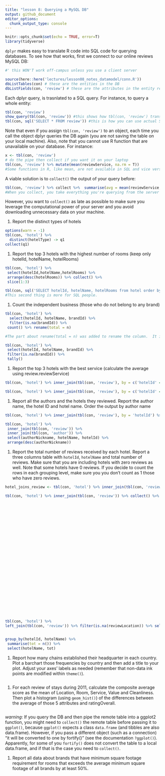 ```yaml
---
title: "lesson 8: Querying a MySQL DB"
output: github_document
editor_options: 
  chunk_output_type: console
---
```


```r
knitr::opts_chunk$set(echo = TRUE, error=T)
library(tidyverse)
```

`dplyr` makes easy to translate R code into SQL code for querying databases. To see how that works, first we connect to our online reviews MySQL DB:

```r
#' this WON'T work off-campus unless you use a client server

source(here::here('lectures/lesson08_notes_datamodel/conn.R'))
dbListTables(con) # these are the entities in the DB
dbListFields(con, 'review') # these are the attributes in the entity review
```

Each dplyr query, is trasnlated to a SQL query. For instance, to query a whole entity:

```r
tbl(con, 'review')
show_query(tbl(con, 'review')) #this shows how tbl(con, 'review') translates to SQL
tbl(con, sql('SELECT * FROM review')) #this is how you can use actual SQL
```

Note that even if you assign `tbl(con, 'review')` to an object, each time you call the object dplyr queries the DB again (you are not saving the table on your local machine). Also, note that you cannot use R function that are unavailable on your database. For instance:

```r
x <- tbl(con, 'review')
# do the pipe then collect if you want it on your laptop
tbl(con, 'review') %>% mutate(mean(reviewService, na.rm = T))
#Some functions in R, like mean, are not available in SQL and vice versa.
```

A viable solution is to `collect()` the output of your query before:

```r
tbl(con, 'review') %>% collect %>%  summarise(avg = mean(reviewService, na.rm = T))
#When you collect, you take everything you're querying from the server and transforming it into a tibble. 
```

However, you want to `collect()` as late as possible to make sure you leverage the computational power of your server and you avoid downloading unnecessary data on your machine.



#. Report the distinct types of hotels

```r
options(warn = -1)
tbl(con, 'hotel') %>% 
  distinct(hotelType) -> q1
collect(q1)
```


#. Report the top 3 hotels with the highest number of rooms (keep only hotelId, hotelName, hotelRooms)

```r
tbl(con, 'hotel') %>%
 select(hotelId,hotelName,hotelRooms) %>%
 arrange(desc(hotelRooms)) %>% collect() %>% 
 slice(1:3)

tbl(con, sql('SELECT hotelId, hotelName, hotelRooms from hotel order by hotelRooms desc limit 3'))
#This second thing is more for SQL people.
```


#. Count the independent business (those who do not belong to any brand)

```r
tbl(con, 'hotel') %>%
  select(hotelId, hotelName, brandId) %>%
  filter(is.na(brandId)) %>%
 count() %>% rename(total = n)

#The part about rename(total = n) was added to rename the column.  It is optional.  

tbl(con, 'hotel') %>%
 select(hotelId, hotelName, brandId) %>%
 filter(is.na(brandId)) %>%
 tally()
```


#. Report the top 3 hotels with the best service (calculate the average using review.reviewService)

```r
tbl(con, 'hotel') %>% inner_join(tbl(con, 'review'), by = c('hotelId' = 'hotelId')) %>% group_by(hotelName) %>% collect() %>% summarise(avg = mean(reviewService)) %>% arrange(desc(avg)) %>% top_n(3, avg) 

tbl(con, 'hotel') %>% inner_join(tbl(con, 'review'), by = c('hotelId' = 'hotelId')) %>% group_by(hotelName) %>% summarise(avg = mean(reviewService)) %>% arrange(desc(avg)) %>% collect() %>% slice(1:3)
```


#. Report all the authors and the hotels they reviewed. Report the author name, the hotel ID and hotel name. Order the output by author name

```r
tbl(con, 'hotel') %>% inner_join(tbl(con, 'review'), by = 'hotelId') %>% inner_join(tbl(con, 'author'), by = 'authorId') %>% select(hotelId, hotelName, authorNickname) %>% arrange(authorNickname)

tbl(con, 'hotel') %>%
 inner_join(tbl(con, 'review')) %>%
 inner_join(tbl(con, 'author')) %>%
 select(authorNickname, hotelName, hotelId) %>%
 arrange(desc(authorNickname))
```


#. Report the total number of reviews received by each hotel. Report a three columns table with `hotelId`, `hotelName` and total number of reviews. Make sure that you are including hotels with zero reviews as well. Note that some hotels have 0 reviews. If you decide to count the rows in each grouping level, make sure you you don't count as 1 those who have zero reviews.

```r
hotel_joins_review <- tbl(con, 'hotel') %>% inner_join(tbl(con, 'review')) %>% collect() %>%  gather(key = 'review_star', value = 'review_starValue', reviewHelpfulness:reviewText) 

tbl(con, 'hotel') %>% inner_join(tbl(con, 'review')) %>% collect() %>%  gather(key = 'review_star', value = 'review_starValue', reviewHelpfulness:reviewText, na.rm = TRUE)%>% count(hotelId, hotelName)




























tbl(con, 'hotel') %>%
left_join(tbl(con, 'review')) %>% filter(is.na(reviewLocation)) %>% select(hotelId, hotelName, reviewLocation)
 

group_by(hotelId, hotelName) %>%
 summarise(tot = n()) %>%
 select(hotelName, tot)
```


#. Report how many chains established their headquarter in each country. Plot a barchart those frequencies by country and then add a title to your plot. Adjust your axes' labels as needed (remember that non-data ink points are modified within `theme()`).

```r

```


#. For each review of stays during 2011, calculate the composite average score as the mean of Location, Room, Service, Value and Cleanliness. Then plot a histogram (using `geom_hist()`) of the differences between the average of those 5 attributes and ratingOverall.

```r

```

*warning*: If you query the DB and then pipe the remote table into a ggplot2 function, you might need to `collect()` the remote table before passing it to `ggplot()`, because `ggplot()` expects a class `data.frame` (and tibbles are also data.frame). However, if you pass a different object (such as a connection) "it will be converted to one by fortify()" (see the documentation `?ggplot()`). 
Apparently, for some of you `fortify()` does not convert the table to a local data.frame, and if that is the case you need to `collect()`.


#. Report all data about brands that have minimum square footage requirement for rooms that exceeds the average minimum square footage of all brands by at least 50%.

```r

```




